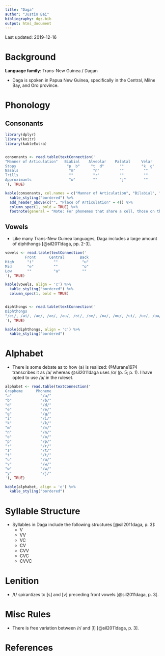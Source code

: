 ---
title: "Daga"
author: "Justin Bai"
bibliography: dgz.bib
output: html_document
---

Last updated: 2019-12-16

# Background

**Language family**: Trans–New Guinea / Dagan

* Daga is spoken in Papua New Guinea, specifically in the Central, Milne Bay, and Oro province.

# Phonology

## Consonants

```{r echo=FALSE, message=FALSE, warning=FALSE, results = 'asis'}

library(dplyr)
library(knitr)
library(kableExtra)


consonants <- read.table(textConnection('
"Manner of Articulation"   Biabial    Alveolar    Palatal     Velar
Stops                       "p  b"     "t  d"       ""        "k  ɡ"
Nasals                       "m"        "n"         ""         ""
Trills                       ""         "r"         ""         ""
Approximants                 "w"        ""          "j"        ""
'), TRUE)

kable(consonants, col.names = c("Manner of Articulation", "Bilabial", "Alveolar", "Palatal", "Velar"), align = 'c') %>%
  kable_styling("bordered") %>%
  add_header_above(c("", "Place of Articulation" = 4)) %>%
  column_spec(1, bold = TRUE) %>%
  footnote(general = "Note: For phonemes that share a cell, those on the left are voiceless and those on the right are voiced.", general_title = "")
```

## Vowels

* Like many Trans-New Guinea languages, Daga includes a large amount of diphthongs [@sil2011daga, pp. 2-3].

```{r echo=FALSE, message=FALSE, warning=FALSE, results = 'asis'}

vowels <- read.table(textConnection('
         Front      Central       Back
High      "i"         ""           "u"
Mid       "e"         ""           "o"
Low       ""          "a"          ""
'), TRUE)

kable(vowels, align = 'c') %>%
  kable_styling("bordered") %>%
  column_spec(1, bold = TRUE)


diphthongs <- read.table(textConnection('
Diphthongs
"/ei/, /ai/, /ae/, /ao/, /au/, /oi/, /oe/, /oa/, /ou/, /ui/, /ue/, /ua/"
'), TRUE)

kable(diphthongs, align = 'c') %>%
  kable_styling("bordered")
```

# Alphabet

* There is some debate as to how ⟨a⟩ is realized: @Murane1974 transcribes it as /a/ whereas @sil2011daga uses /ɑ/ (p. 5; p. 1). I have opted to use /a/ in the ruleset.

```{r echo=FALSE, message=FALSE, warning=FALSE, results = 'asis'}

alphabet <- read.table(textConnection('
Grapheme      Phoneme
"a"             "/a/"
"b"             "/b/"
"d"             "/d/"
"e"             "/e/"
"g"             "/ɡ/"
"i"             "/i/"
"k"             "/k/"
"m"             "/m/"
"n"             "/n/"
"o"             "/o/"
"p"             "/p/"
"r"             "/r/"
"s"             "/t/"
"t"             "/t/"
"u"             "/u/"
"v"             "/w/"
"w"             "/w/"
"y"             "/j/"
'), TRUE)

kable(alphabet, align = 'c') %>%
  kable_styling("bordered")
```

# Syllable Structure

* Syllables in Daga include the following structures [@sil2011daga, p. 3]:
    - V
    - VV
    - VC
    - CV
    - CVV
    - CVC
    - CVVC

# Lenition

* /t/ spirantizes to [s] and [v] preceding front vowels [@sil2011daga, p. 3].


# Misc Rules

* There is free variation between /r/ and [l] [@sil2011daga, p. 3].

# References
